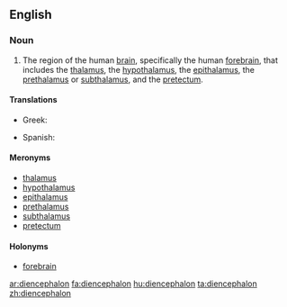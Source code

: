 ==English==
{{wikipedia}}

===Noun===
{{en-noun|pl=diencephalons|pl2=diencephala}}

# {{neuroanatomy}} The region of the human [[brain]], specifically the human [[forebrain]], that includes the [[thalamus]], the [[hypothalamus]], the [[epithalamus]], the [[prethalamus]] or [[subthalamus]], and the [[pretectum]].

====Translations====
{{trans-top|region of the human brain}}
* Greek: {{t|el|διεγκέφαλος|m|tr=δienkéfalos|sc=Grek}}
{{trans-mid}}
*Spanish: {{t|es|diencéfalo|m}}
{{trans-bottom}}

====Meronyms====
* [[thalamus]]
* [[hypothalamus]]
* [[epithalamus]]
* [[prethalamus]]
* [[subthalamus]]
* [[pretectum]]

====Holonyms====
* [[forebrain]]

[[ar:diencephalon]]
[[fa:diencephalon]]
[[hu:diencephalon]]
[[ta:diencephalon]]
[[zh:diencephalon]]